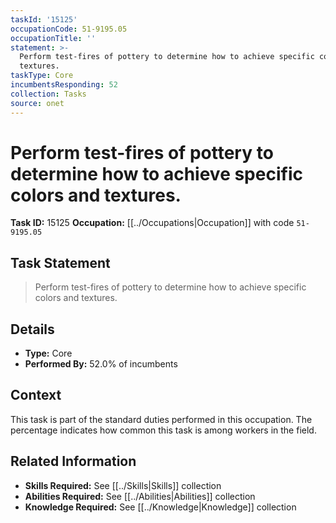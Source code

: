 ```yaml
---
taskId: '15125'
occupationCode: 51-9195.05
occupationTitle: ''
statement: >-
  Perform test-fires of pottery to determine how to achieve specific colors and
  textures.
taskType: Core
incumbentsResponding: 52
collection: Tasks
source: onet
---
```

# Perform test-fires of pottery to determine how to achieve specific colors and textures.

**Task ID:** 15125
**Occupation:** [[../Occupations|Occupation]] with code `51-9195.05`

## Task Statement

> Perform test-fires of pottery to determine how to achieve specific colors and textures.

## Details

- **Type:** Core
- **Performed By:** 52.0% of incumbents

## Context

This task is part of the standard duties performed in this occupation. The percentage indicates how common this task is among workers in the field.

## Related Information

- **Skills Required:** See [[../Skills|Skills]] collection
- **Abilities Required:** See [[../Abilities|Abilities]] collection
- **Knowledge Required:** See [[../Knowledge|Knowledge]] collection
